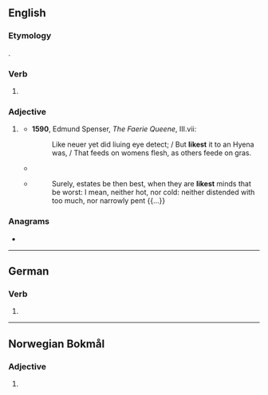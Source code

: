 ==English==

===Etymology===
{{suffix|en|like|est}}.

===Verb===
{{head|en|verb form}}

# {{en-archaic second-person singular of|like|lang=en}}

===Adjective===
{{head|en|superlative adjective}}

# {{lb|en|archaic}} {{en-superlative of|like}}
#* '''1590''', Edmund Spenser, ''The Faerie Queene'', III.vii:
#*: Like neuer yet did liuing eye detect; / But '''likest''' it to an Hyena was, / That feeds on womens flesh, as others feede on gras.
#* {{RQ:Milton Paradise Regained|book=2|passage=Then forthwith to him takes a chosen band, / Of spirits '''likest''' to himself in guile / To be at hand, and at his beck appear.}}
#* {{RQ:Feltham Resolves}}
#*: Surely, estates be then best, when they are '''likest''' minds that be worst: I mean, neither hot, nor cold: neither distended with too much, nor narrowly pent {{...}}

===Anagrams===
* {{anagrams|en|a=eiklst|KLites|Kleist|Litkes}}

----

==German==

===Verb===
{{head|de|verb form}}

# {{de-verb form of|liken|2|s|k1}}

----

==Norwegian Bokmål==

===Adjective===
{{head|nb|adjective superlative form}}

# {{inflection of|nb|lik||indef|supd}}